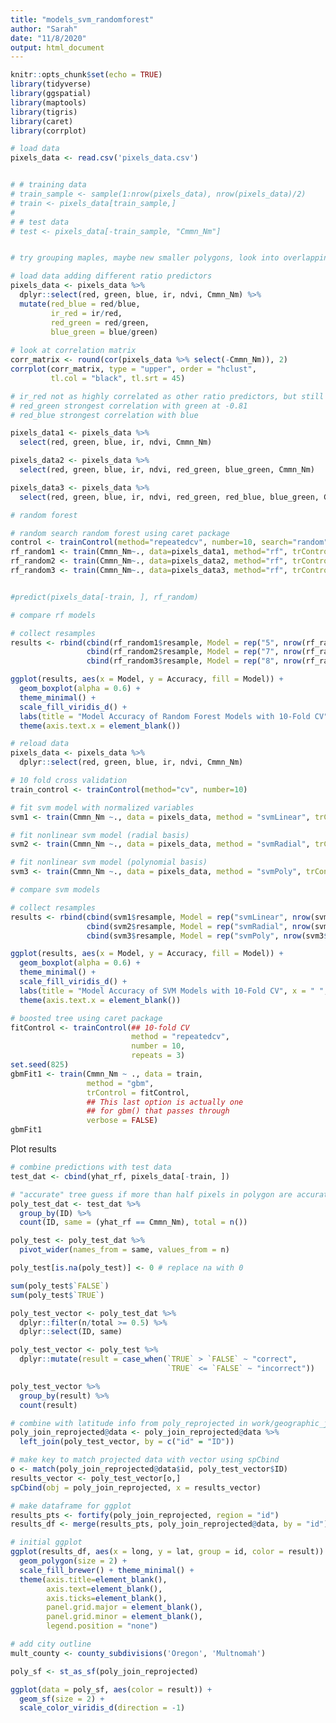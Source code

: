 ```yaml
---
title: "models_svm_randomforest"
author: "Sarah"
date: "11/8/2020"
output: html_document
---
```


```r
knitr::opts_chunk$set(echo = TRUE)
library(tidyverse)
library(ggspatial)
library(maptools)
library(tigris)
library(caret)
library(corrplot)
```

```r
# load data
pixels_data <- read.csv('pixels_data.csv')


# # training data
# train_sample <- sample(1:nrow(pixels_data), nrow(pixels_data)/2)
# train <- pixels_data[train_sample,]
# 
# # test data
# test <- pixels_data[-train_sample, "Cmmn_Nm"]


# try grouping maples, maybe new smaller polygons, look into overlapping model results in pixels space, make a map of where western redcedar is
```


```r
# load data adding different ratio predictors
pixels_data <- pixels_data %>%
  dplyr::select(red, green, blue, ir, ndvi, Cmmn_Nm) %>%
  mutate(red_blue = red/blue,
         ir_red = ir/red,
         red_green = red/green,
         blue_green = blue/green)
  
# look at correlation matrix
corr_matrix <- round(cor(pixels_data %>% select(-Cmmn_Nm)), 2)
corrplot(corr_matrix, type = "upper", order = "hclust", 
         tl.col = "black", tl.srt = 45)

# ir_red not as highly correlated as other ratio predictors, but still highly correlated with ndvi
# red_green strongest correlation with green at -0.81
# red_blue strongest correlation with blue

pixels_data1 <- pixels_data %>%
  select(red, green, blue, ir, ndvi, Cmmn_Nm)

pixels_data2 <- pixels_data %>%
  select(red, green, blue, ir, ndvi, red_green, blue_green, Cmmn_Nm)

pixels_data3 <- pixels_data %>%
  select(red, green, blue, ir, ndvi, red_green, red_blue, blue_green, Cmmn_Nm)

# random forest

# random search random forest using caret package
control <- trainControl(method="repeatedcv", number=10, search="random")
rf_random1 <- train(Cmmn_Nm~., data=pixels_data1, method="rf", trControl=control)
rf_random2 <- train(Cmmn_Nm~., data=pixels_data2, method="rf", trControl=control)
rf_random3 <- train(Cmmn_Nm~., data=pixels_data3, method="rf", trControl=control)


#predict(pixels_data[-train, ], rf_random)
```


```r
# compare rf models

# collect resamples
results <- rbind(cbind(rf_random1$resample, Model = rep("5", nrow(rf_random1$resample))), 
                 cbind(rf_random2$resample, Model = rep("7", nrow(rf_random2$resample))), 
                 cbind(rf_random3$resample, Model = rep("8", nrow(rf_random3$resample))))

ggplot(results, aes(x = Model, y = Accuracy, fill = Model)) +
  geom_boxplot(alpha = 0.6) +
  theme_minimal() + 
  scale_fill_viridis_d() +
  labs(title = "Model Accuracy of Random Forest Models with 10-Fold CV", x = " ", fill = "Number of Predictors") + 
  theme(axis.text.x = element_blank())
```


```r
# reload data
pixels_data <- pixels_data %>%
  dplyr::select(red, green, blue, ir, ndvi, Cmmn_Nm)

# 10 fold cross validation
train_control <- trainControl(method="cv", number=10)

# fit svm model with normalized variables
svm1 <- train(Cmmn_Nm ~., data = pixels_data, method = "svmLinear", trControl = train_control,  preProcess = c("center","scale"))

# fit nonlinear svm model (radial basis)
svm2 <- train(Cmmn_Nm ~., data = pixels_data, method = "svmRadial", trControl = train_control, preProcess = c("center","scale"), tuneLength = 10)

# fit nonlinear svm model (polynomial basis)
svm3 <- train(Cmmn_Nm ~., data = pixels_data, method = "svmPoly", trControl = train_control, preProcess = c("center","scale"))
```

```r
# compare svm models

# collect resamples
results <- rbind(cbind(svm1$resample, Model = rep("svmLinear", nrow(svm1$resample))), 
                 cbind(svm2$resample, Model = rep("svmRadial", nrow(svm2$resample))), 
                 cbind(svm3$resample, Model = rep("svmPoly", nrow(svm3$resample))))

ggplot(results, aes(x = Model, y = Accuracy, fill = Model)) +
  geom_boxplot(alpha = 0.6) +
  theme_minimal() + 
  scale_fill_viridis_d() +
  labs(title = "Model Accuracy of SVM Models with 10-Fold CV", x = " ", fill = " ") + 
  theme(axis.text.x = element_blank())
```


```r
# boosted tree using caret package
fitControl <- trainControl(## 10-fold CV
                           method = "repeatedcv",
                           number = 10,
                           repeats = 3)
set.seed(825)
gbmFit1 <- train(Cmmn_Nm ~ ., data = train, 
                 method = "gbm", 
                 trControl = fitControl,
                 ## This last option is actually one
                 ## for gbm() that passes through
                 verbose = FALSE)
gbmFit1
```

Plot results
```r
# combine predictions with test data
test_dat <- cbind(yhat_rf, pixels_data[-train, ])

# "accurate" tree guess if more than half pixels in polygon are accurately predicted
poly_test_dat <- test_dat %>%
  group_by(ID) %>%
  count(ID, same = (yhat_rf == Cmmn_Nm), total = n())

poly_test <- poly_test_dat %>%
  pivot_wider(names_from = same, values_from = n)

poly_test[is.na(poly_test)] <- 0 # replace na with 0

sum(poly_test$`FALSE`)
sum(poly_test$`TRUE`)

poly_test_vector <- poly_test_dat %>%
  dplyr::filter(n/total >= 0.5) %>%
  dplyr::select(ID, same)

poly_test_vector <- poly_test %>%
  dplyr::mutate(result = case_when(`TRUE` > `FALSE` ~ "correct",
                                   `TRUE` <= `FALSE` ~ "incorrect"))

poly_test_vector %>%
  group_by(result) %>%
  count(result)

# combine with latitude info from poly_reprojected in work/geographic_join.Rmd
poly_join_reprojected@data <- poly_join_reprojected@data %>%
  left_join(poly_test_vector, by = c("id" = "ID"))

# make key to match projected data with vector using spCbind
o <- match(poly_join_reprojected@data$id, poly_test_vector$ID)
results_vector <- poly_test_vector[o,]
spCbind(obj = poly_join_reprojected, x = results_vector)

# make dataframe for ggplot
results_pts <- fortify(poly_join_reprojected, region = "id")
results_df <- merge(results_pts, poly_join_reprojected@data, by = "id")

# initial ggplot
ggplot(results_df, aes(x = long, y = lat, group = id, color = result)) + 
  geom_polygon(size = 2) +
  scale_fill_brewer() + theme_minimal() +
  theme(axis.title=element_blank(),
        axis.text=element_blank(),
        axis.ticks=element_blank(), 
        panel.grid.major = element_blank(),
        panel.grid.minor = element_blank(),
        legend.position = "none")

# add city outline
mult_county <- county_subdivisions('Oregon', 'Multnomah')

poly_sf <- st_as_sf(poly_join_reprojected)

ggplot(data = poly_sf, aes(color = result)) + 
  geom_sf(size = 2) +
  scale_color_viridis_d(direction = -1)
```

